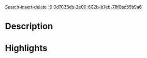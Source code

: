 [[Property:title|Search-insert-delete]]
[[Property:weight|-9]]
[[Property:uuid|0d7035db-2e00-602b-b7eb-78f0ad55b9a6]]
{{UnderConstruction}}


{{Beta}}


=Description=




=Highlights=





